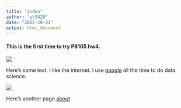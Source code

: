 ```yaml
---
title: "index"
author: "yh3429"
date: "2022-10-31"
output: html_document
---
```



#### This is the first time to try P8105 hw4.


![](https://media.giphy.com/media/drXGoW1iudhKw/giphy.gif)

Here's some text. I like the internet. I use [google](https://www.google.com/) all the time to do data science.

<img src="image/wechat.jpg" style="longth：80%"> 

Here's another page.[about](about.html)

